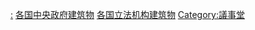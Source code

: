 {{Categories by country|nocat}}
[[Category:各国国会|:]]
[[Category:各国中央政府建筑物|]]
[[Category:各国立法机构建筑物|]]
[[Category:議事堂|Category:議事堂]]